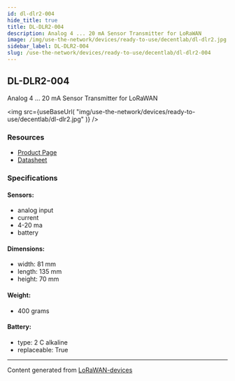 ```yaml
---
id: dl-dlr2-004
hide_title: true
title: DL-DLR2-004
description: Analog 4 ... 20 mA Sensor Transmitter for LoRaWAN
image: /img/use-the-network/devices/ready-to-use/decentlab/dl-dlr2.jpg
sidebar_label: DL-DLR2-004
slug: /use-the-network/devices/ready-to-use/decentlab/dl-dlr2-004
---
```



## DL-DLR2-004

Analog 4 ... 20 mA Sensor Transmitter for LoRaWAN

<img
src={useBaseUrl(
"img/use-the-network/devices/ready-to-use/decentlab/dl-dlr2.jpg"
)}
/>

### Resources

- [Product Page](https://www.decentlab.com/products/analog-or-digital-sensor-device-for-lorawan)
- [Datasheet](https://cdn.decentlab.com/download/datasheets/Decentlab-DL-DLR2-datasheet.pdf)

### Specifications

#### Sensors:
- analog input
- current
- 4-20 ma
- battery
#### Dimensions:
- width: 81 mm
- length: 135 mm
- height: 70 mm
#### Weight: 
- 400 grams
#### Battery: 
- type: 2 C alkaline
- replaceable: True



---
Content generated from [LoRaWAN-devices](https://github.com/TheThingsNetwork/lorawan-devices)